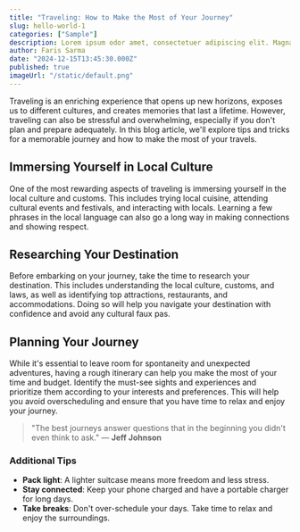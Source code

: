 ```yaml
---
title: "Traveling: How to Make the Most of Your Journey"
slug: hello-world-1
categories: ["Sample"]
description: Lorem ipsum odor amet, consectetuer adipiscing elit. Magna curae enim nunc metus ultricies aptent aenean placerat.
author: Faris Sarma
date: "2024-12-15T13:45:30.000Z"
published: true
imageUrl: "/static/default.png"
---
```


Traveling is an enriching experience that opens up new horizons, exposes us to different cultures, and creates memories that last a lifetime. However, traveling can also be stressful and overwhelming, especially if you don't plan and prepare adequately. In this blog article, we'll explore tips and tricks for a memorable journey and how to make the most of your travels.

## Immersing Yourself in Local Culture

One of the most rewarding aspects of traveling is immersing yourself in the local culture and customs. This includes trying local cuisine, attending cultural events and festivals, and interacting with locals. Learning a few phrases in the local language can also go a long way in making connections and showing respect.

## Researching Your Destination

Before embarking on your journey, take the time to research your destination. This includes understanding the local culture, customs, and laws, as well as identifying top attractions, restaurants, and accommodations. Doing so will help you navigate your destination with confidence and avoid any cultural faux pas.

## Planning Your Journey

While it's essential to leave room for spontaneity and unexpected adventures, having a rough itinerary can help you make the most of your time and budget. Identify the must-see sights and experiences and prioritize them according to your interests and preferences. This will help you avoid overscheduling and ensure that you have time to relax and enjoy your journey.

> "The best journeys answer questions that in the beginning you didn't even think to ask." — **Jeff Johnson**

### Additional Tips

- **Pack light**: A lighter suitcase means more freedom and less stress.
- **Stay connected**: Keep your phone charged and have a portable charger for long days.
- **Take breaks**: Don't over-schedule your days. Take time to relax and enjoy the surroundings.
